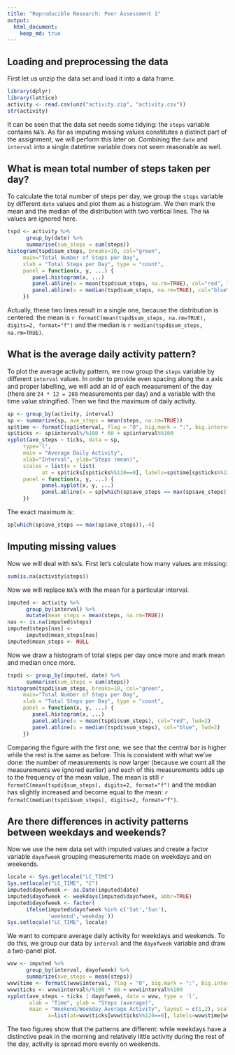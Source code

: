 ```yaml
---
title: "Reproducible Research: Peer Assessment 1"
output: 
  html_document:
    keep_md: true
---
```



## Loading and preprocessing the data

First let us unzip the data set and load it into a data frame.

```r
library(dplyr)
library(lattice)
activity <- read.csv(unz("activity.zip", "activity.csv"))
str(activity)
```

It can be seen that the data set needs some tidying: the `steps` variable contains `NA`'s. As far as imputing missing values constitutes a distinct part of the assignment, we will perform this later on. Combining the `date` and `interval` into a single datetime variable does not seem reasonable as well.

## What is mean total number of steps taken per day?

To calculate the total number of steps per day, we group the `steps` variable by different `date` values and plot them as a histogram. We then mark the mean and the median
of the distribution with two vertical lines. The `NA` values are ignored here.

```r
tspd <- activity %>%
      group_by(date) %>%
      summarise(sum_steps = sum(steps))
histogram(tspd$sum_steps, breaks=10, col="green", 
     main="Total Number of Steps per Day", 
     xlab = "Total Steps per Day", type = "count",
     panel = function(x, y, ...) {
        panel.histogram(x, ...)   
        panel.abline(v = mean(tspd$sum_steps, na.rm=TRUE), col="red", lwd=2) 
        panel.abline(v = median(tspd$sum_steps, na.rm=TRUE), col="blue", lwd=2)
     })
```

Actually, these two lines result in a single one, because the distribution is centered: the mean is `r formatC(mean(tspd$sum_steps, na.rm=TRUE), digits=2, format="f")` and the median is `r median(tspd$sum_steps, na.rm=TRUE)`.

## What is the average daily activity pattern?

To plot the average activity pattern, we now group the `steps` variable by different `interval` values. In order to provide even spacing along the x axis and proper labelling, we will add an id of each measurement of the day (there are `24 * 12 = 288` measurements per day) and a variable with the time value stringified. Then we find the maximum of daily activity.

```r
sp <- group_by(activity, interval)
sp <- summarize(sp, ave_steps = mean(steps, na.rm=TRUE))
sp$time <- formatC(sp$interval, flag = "0", big.mark = ":", big.interval = 2, width = 4)
sp$ticks <- sp$interval%/%100 * 60 + sp$interval%%100
xyplot(ave_steps ~ ticks, data = sp,
     type='l', 
     main = "Average Daily Activity", 
     xlab="Interval", ylab="Steps (mean)",
     scales = list(x = list(
           at = sp$ticks[sp$ticks%%120==0], labels=sp$time[sp$ticks%%120==0])),
     panel = function(x, y, ...) {
           panel.xyplot(x, y, ...)
           panel.abline(v = sp[which(sp$ave_steps == max(sp$ave_steps)),]$ticks, col="red", lwd=2)
     })
```

The exact maximum is:
```r
sp[which(sp$ave_steps == max(sp$ave_steps)),-4]
```

## Imputing missing values

Now we will deal with `NA`'s. First let's calculate how many values are missing:
```r
sum(is.na(activity$steps))
```
Now we will replace `NA`'s with the mean for a particular interval.

```r
imputed <- activity %>%
      group_by(interval) %>%
      mutate(mean_steps = mean(steps, na.rm=TRUE))
nas <- is.na(imputed$steps)
imputed$steps[nas] <-
      imputed$mean_steps[nas]
imputed$mean_steps <- NULL

```

Now we draw a histogram of total steps per day once more and mark mean and median once more.

```r
tspdi <- group_by(imputed, date) %>%
      summarise(sum_steps = sum(steps))
histogram(tspdi$sum_steps, breaks=10, col="green", 
     main="Total Number of Steps per Day", 
     xlab = "Total Steps per Day", type = "count",
     panel = function(x, y, ...) {
        panel.histogram(x, ...)   
        panel.abline(v = mean(tspdi$sum_steps), col="red", lwd=2) 
        panel.abline(v = median(tspdi$sum_steps), col="blue", lwd=2)
     })
```

Comparing the figure with the first one, we see that the central bar is higher while the rest is the same as before. This is consistent with what we've done: the number of measurements is now larger (because we count all the measurements we ignored earlier) and each of this measurements adds up to the frequency of the mean value. The mean is still `r formatC(mean(tspdi$sum_steps), digits=2, format="f")` and the median has slightly increased and become equal to the mean: `r formatC(median(tspdi$sum_steps), digits=2, format="f")`.


## Are there differences in activity patterns between weekdays and weekends?

Now we use the new data set with imputed values and create a factor variable `dayofweek` grouping measurements made on weekdays and on weekends.

```r
locale <- Sys.getlocale("LC_TIME")
Sys.setlocale("LC_TIME", "C")
imputed$dayofweek <- as.Date(imputed$date)
imputed$dayofweek <- weekdays(imputed$dayofweek, abbr=TRUE)
imputed$dayofweek <- factor(
      ifelse(imputed$dayofweek %in% c('Sat','Sun'),
             'weekend','weekday'))
Sys.setlocale("LC_TIME", locale)
```

We want to compare average daily activity for weekdays and weekends. To do this, we group our data by `interval` and the `dayofweek` variable and draw a two-panel plot.

```r
wvw <- imputed %>%
      group_by(interval, dayofweek) %>%
      summarize(ave_steps = mean(steps))
wvw$time <- formatC(wvw$interval, flag = "0", big.mark = ":", big.interval = 2, width = 4)
wvw$ticks <- wvw$interval%/%100 * 60 + wvw$interval%%100
xyplot(ave_steps ~ ticks | dayofweek, data = wvw, type = 'l',
       xlab = "Time", ylab = "Steps (average)",
       main = "Weekend/Weekday Average Activity", layout = c(1,2), scales = list(
             x=list(at=wvw$ticks[wvw$ticks%%120==0], labels=wvw$time[wvw$ticks%%120==0])))

```

The two figures show that the patterns are different: while weekdays have a distinctive peak in the morning and relatively little activity during the rest of the day, activity is spread more evenly on weekends.
